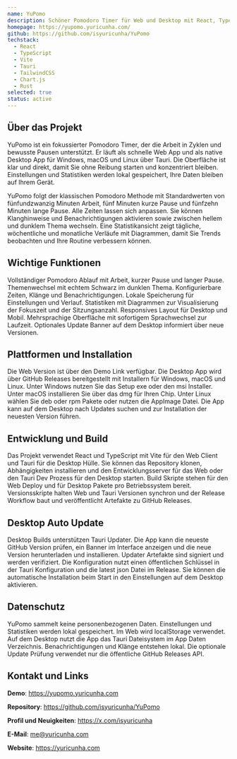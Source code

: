 ```yaml
---
name: YuPomo
description: Schöner Pomodoro Timer für Web und Desktop mit React, TypeScript, Vite und Tauri. Minimalistisches Design mit Statistiken, Benachrichtigungen und Lokalisierung.
homepage: https://yupomo.yuricunha.com/
github: https://github.com/isyuricunha/YuPomo
techstack:
  - React
  - TypeScript
  - Vite
  - Tauri
  - TailwindCSS
  - Chart.js
  - Rust
selected: true
status: active
---
```


## Über das Projekt

YuPomo ist ein fokussierter Pomodoro Timer, der die Arbeit in Zyklen und bewusste Pausen unterstützt. Er läuft als schnelle Web App und als native Desktop App für Windows, macOS und Linux über Tauri. Die Oberfläche ist klar und direkt, damit Sie ohne Reibung starten und konzentriert bleiben. Einstellungen und Statistiken werden lokal gespeichert, Ihre Daten bleiben auf Ihrem Gerät.

YuPomo folgt der klassischen Pomodoro Methode mit Standardwerten von fünfundzwanzig Minuten Arbeit, fünf Minuten kurze Pause und fünfzehn Minuten lange Pause. Alle Zeiten lassen sich anpassen. Sie können Klanghinweise und Benachrichtigungen aktivieren sowie zwischen hellem und dunklem Thema wechseln. Eine Statistikansicht zeigt tägliche, wöchentliche und monatliche Verläufe mit Diagrammen, damit Sie Trends beobachten und Ihre Routine verbessern können.

## Wichtige Funktionen

Vollständiger Pomodoro Ablauf mit Arbeit, kurzer Pause und langer Pause. Themenwechsel mit echtem Schwarz im dunklen Thema. Konfigurierbare Zeiten, Klänge und Benachrichtigungen. Lokale Speicherung für Einstellungen und Verlauf. Statistiken mit Diagrammen zur Visualisierung der Fokuszeit und der Sitzungsanzahl. Responsives Layout für Desktop und Mobil. Mehrsprachige Oberfläche mit sofortigem Sprachwechsel zur Laufzeit. Optionales Update Banner auf dem Desktop informiert über neue Versionen.

## Plattformen und Installation

Die Web Version ist über den Demo Link verfügbar. Die Desktop App wird über GitHub Releases bereitgestellt mit Installern für Windows, macOS und Linux. Unter Windows nutzen Sie das Setup exe oder den msi Installer. Unter macOS installieren Sie über das dmg für Ihren Chip. Unter Linux wählen Sie deb oder rpm Pakete oder nutzen die AppImage Datei. Die App kann auf dem Desktop nach Updates suchen und zur Installation der neuesten Version führen.

## Entwicklung und Build

Das Projekt verwendet React und TypeScript mit Vite für den Web Client und Tauri für die Desktop Hülle. Sie können das Repository klonen, Abhängigkeiten installieren und den Entwicklungsserver für das Web oder den Tauri Dev Prozess für den Desktop starten. Build Skripte stehen für den Web Deploy und für Desktop Pakete pro Betriebssystem bereit. Versionsskripte halten Web und Tauri Versionen synchron und der Release Workflow baut und veröffentlicht Artefakte zu GitHub Releases.

## Desktop Auto Update

Desktop Builds unterstützen Tauri Updater. Die App kann die neueste GitHub Version prüfen, ein Banner im Interface anzeigen und die neue Version herunterladen und installieren. Updater Artefakte sind signiert und werden verifiziert. Die Konfiguration nutzt einen öffentlichen Schlüssel in der Tauri Konfiguration und die latest json Datei im Release. Sie können die automatische Installation beim Start in den Einstellungen auf dem Desktop aktivieren.

## Datenschutz

YuPomo sammelt keine personenbezogenen Daten. Einstellungen und Statistiken werden lokal gespeichert. Im Web wird localStorage verwendet. Auf dem Desktop nutzt die App das Tauri Dateisystem im App Daten Verzeichnis. Benachrichtigungen und Klänge entstehen lokal. Die optionale Update Prüfung verwendet nur die öffentliche GitHub Releases API.

## Kontakt und Links

**Demo**: https://yupomo.yuricunha.com

**Repository**: https://github.com/isyuricunha/YuPomo

**Profil und Neuigkeiten**: https://x.com/isyuricunha

**E-Mail**: me@yuricunha.com

**Website**: https://yuricunha.com
